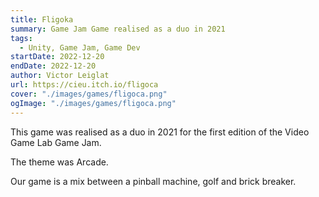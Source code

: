 ```yaml
---
title: Fligoka
summary: Game Jam Game realised as a duo in 2021
tags:
  - Unity, Game Jam, Game Dev
startDate: 2022-12-20
endDate: 2022-12-20
author: Victor Leiglat
url: https://cieu.itch.io/fligoca
cover: "./images/games/fligoca.png"
ogImage: "./images/games/fligoca.png"
---
```


This game was realised as a duo in 2021 for the first edition of the Video Game Lab Game Jam.

The theme was Arcade.

Our game is a mix between a pinball machine, golf and brick breaker.
